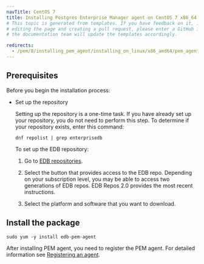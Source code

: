 ```yaml
---
navTitle: CentOS 7
title: Installing Postgres Enterprise Manager agent on CentOS 7 x86_64
# This topic is generated from templates. If you have feedback on it, instead of
# editing the page and creating a pull request, please enter a GitHub issue and
# the documentation team will update the templates accordingly.

redirects:
  - /pem/8/installing_pem_agent/installing_on_linux/x86_amd64/pem_agent_centos7_x86
---
```


## Prerequisites

Before you begin the installation process:

- Set up the repository

  Setting up the repository is a one-time task. If you have already set up your repository, you do not need to perform this step.
  To determine if your repository exists, enter this command:

  `dnf repolist | grep enterprisedb`

  To set up the EDB repository:

  1. Go to [EDB repositories](https://www.enterprisedb.com/repos-downloads).

  1. Select the button that provides access to the EDB repo. Depending on your subscription level, you may be able to access two generations of EDB repos. EDB Repos 2.0 provides the most recent instructions.

  1. Select the platform and software that you want to download.

## Install the package

```shell
sudo yum -y install edb-pem-agent
```

After installing PEM agent, you need to register the PEM agent. For detailed information see [Registering an agent](../../registering_agent/).
